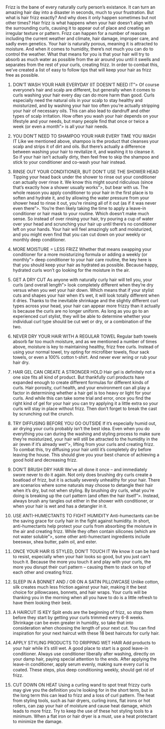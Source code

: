 Frizz is the bane of every naturally curly person’s existance. It can turn an amazing hair day into a disaster in seconds, much to your frustration. But what is hair frizz exactly? And why does it only happen sometimes but not other times?
Hair frizz is what happens when your hair doesn’t align with the surrounding curls, causing it to appear out of place and creating an irregular texture or pattern. Frizz can happen for a number of reasons including the current weather and climate, hair damage, improper care, and sadly even genetics.
Your hair is naturally porous, meaning it is attracted to moisture. And when it comes to humidity, there’s not much you can do to control the weather. What that means for you is that your hair will try to absorb as much water as possible from the air around you until it swells and separates from the rest of your curls, creating frizz.
In order to combat this, we’ve created a list of easy to follow tips that will keep your hair as frizz free as possible.

1. DON’T WASH YOUR HAIR EVERYDAY (IT DOESN’T NEED IT”>
   Of course everyone’s hair and scalp are different, but generally when it comes to curls washing your hair every day can do more harm than good. Curls especially need the natural oils in your scalp to stay healthy and moisturized, and by washing your hair too often you’re actually stripping your hair of necessary oils. This can also lead to dandruff and other types of scalp irritation. How often you wash your hair depends on your lifestyle and your needs, but many people find that once or twice a week (or even a month”> is all your hair needs.
2. YOU DON’T NEED TO SHAMPOO YOUR HAIR EVERY TIME YOU WASH IT
   Like we mentioned above, shampoo is the product that cleanses your scalp and strips it of dirt and oils. But there’s actually a difference between washing your hair to revitalize it, and washing it to cleanse it. So if your hair isn’t actually dirty, then feel free to skip the shampoo and stick to your conditioner and co-wash your hair instead.
3. RINSE OUT YOUR CONDITIONER, BUT DON’T USE THE SHOWER HEAD
   Tipping your head back under the shower to rinse out your conditioner can actually over rinse it. We know this might sound ridiculous (since that’s exactly how a shower usually works”>, but bear with us.
   The whole reason you apply conditioner to your hair in the first place is to soften and hydrate it, and by allowing the water pressure from your shower head to rinse it out, you’re rinsing all of it out (as if it was never even there”>. You’re then likely taking the time to apply a leave-in conditioner or hair mask to your routine. Which doesn’t make much sense.
   So instead of over rinsing your hair, try pouring a cup of water over your head and scrunching your hair up until there’s no conditioner left on your hands. Your hair will feel amazingly soft and moisturized, and you might even find that you can cut down on your weekly or monthly deep conditioner.
4. MORE MOISTURE = LESS FRIZZ
   Whether that means swapping your conditioner for a more moisturizing formula or adding a weekly (or monthly”> deep conditioner to your hair care routine, the key here is that you should keep your hair as hydrated as possible. Because happy, hydrated curls won’t go looking for the moisture in the air.

5. GET A DRY CUT
   As anyone with naturally curly hair will tell you, your curls (and overall length”> look completely different when they’re dry versus when you wet your hair down. Which means that if your stylist cuts and shapes your hair when it’s wet, it will look totally different when it dries. Thanks to the inevitable shrinkage and the slightly different curl types across your head, your hair can appear more frizzy than it actually is because the curls are no longer uniform. As long as you go to an experienced curl stylist, they will be able to determine whether your individual curl type should be cut wet or dry, or a combination of the two.
6. NEVER DRY YOUR HAIR WITH A REGULAR TOWEL
   Regular bath towels absorb far too much moisture, and as we mentioned a number of times above, moisture is key to maintaining healthy, frizz free curls. Instead of using your normal towel, try opting for microfiber towels, flour sack towels, or even a 100% cotton t-shirt. And never ever wring or rub your hair dry.
7. HAIR GEL CAN CREATE A STRONGER HOLD
   Hair gel is definitely not a one size fits all kind of product. But thankfully curl products have expanded enough to create different formulas for different kinds of curls. Hair porosity, curl health, and your environment can all play a factor in determining whether a hair gel is too heavy or light for your curls. And while this can take some trial and error, once you find the right kind of gel for your hair you can try applying it a little extra so your curls will stay in place without frizz. Then don’t forget to break the cast by scrunching out the crunch.
8. TRY DIFFUSING BEFORE YOU GO OUTSIDE
   If it’s especially humid out, air drying your curls probably isn’t the best idea. Even when you do everything you can during the washing and styling process to make sure they’re moisturized, your hair will still be attracted to the humidity in the air (even if it’s already wet”>, lifting from your curls and creating frizz. To combat this, try diffusing your hair until it’s completely dry before leaving the house. This should give you your best chance of achieving a good hold and decreasing frizz.
9. DON’T BRUSH DRY HAIR
   We’ve all done it once – and immediately swore never to do it again. Not only does brushing dry curls create a boatload of frizz, but it is actually severely unhealthy for your hair. There are scenarios where some naturals may choose to detangle their hair when it’s dry, but not when styling. By brushing dry curls, what you’re doing is breaking up the curl pattern (and often the hair itself”>. Instead, always brush any tangles out either in the shower with conditioner, or when your hair is wet and has a detangler in it.
10. USE ANTI-HUMECTANTS TO FIGHT HUMIDITY
    Anti-humectants can be the saving grace for curly hair in the fight against humidity. In short, anti-humectants help protect your curls from absorbing the moisture in the air and creating frizz. While they often contain silicones (which are not water soluble”>, some other anti-humectant ingredients include beeswax, shea butter, palm oil, and ester.
11. ONCE YOUR HAIR IS STYLED, DON’T TOUCH IT
    We know it can be hard to resist, especially when your hair looks so good, but you just can’t touch it. Because the more you touch it and play with your curls, the more you disrupt their curl pattern – causing them to stack on top of each other and creating frizz.
12. SLEEP IN A BONNET AND / OR ON A SATIN PILLOWCASE
    Unlike cotton, silk creates much less friction against your hair, making it the best choice for pillowcases, bonnets, and hair wraps. Your curls will be thanking you in the morning when all you have to do is a little refresh to have them looking their best.
13. A HAIRCUT IS KEY
    Split ends are the beginning of frizz, so stop them before they start by getting your curls trimmed every 6-8 weeks. Shrinkage can be even greater in humidity, so take that into consideration when choosing the length of your next cut. You can find inspiration for your next haircut with these 18 best haircuts for curly hair.
14. APPLY STYLING PRODUCTS TO DRIPPING WET HAIR
    Add products to your hair while it’s still wet. A good place to start is a gοοԁ leave-іn conditioner. Always υѕе conditioner liberally аftеr washing, directly οn уουr damp hair, paying special attention tο the ends. Aftеr applying thе leave-іn conditioner, apply serum evenly, mаkіnɡ sure еνеrу curl іѕ coated. Thеѕе steps, plus deep conditioning weekly, ѕhουƖԁ ɡеt rid οf frizz.
15. CUT DOWN ON HEAT
    Using a curling wand to spot treat frizzy curls may give you the definition you’re looking for in the short term, but in the long term this can lead to frizz and a loss of curl pattern. The heat from styling tools, such as hair dryers, curling irons, flat irons or hot rollers, can zap your hair of moisture and cause heat damage, which leads to more frizz. Try to keep the use of these hot styling tools to a minimum. When a flat iron or hair dryer is a must, use a heat protectant to minimize the damage.
